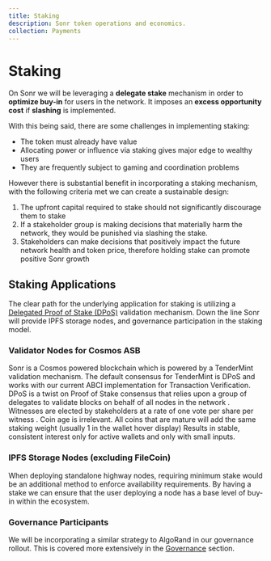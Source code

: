 ```yaml
---
title: Staking
description: Sonr token operations and economics.
collection: Payments
---
```


# Staking

On Sonr we will be leveraging a **delegate stake** mechanism in order to **optimize buy-in** for users in the network. It imposes an **excess opportunity cost** if **slashing** is implemented.

With this being said, there are some challenges in implementing staking:

- The token must already have value
- Allocating power or influence via staking gives major edge to wealthy users
- They are frequently subject to gaming and coordination problems

However there is substantial benefit in incorporating a staking mechanism, with the following criteria met we can create a sustainable design:

1. The upfront capital required to stake should not significantly discourage them to stake
2. If a stakeholder group is making decisions that materially harm the network, they would be punished via slashing the stake.
3. Stakeholders can make decisions that positively impact the future network health and token price, therefore holding stake can promote positive Sonr growth

## Staking Applications

The clear path for the underlying application for staking is utilizing a [Delegated Proof of Stake (DPoS)](https://tokens-economy.gitbook.io/consensus/chain-based-proof-of-stake/delegated-proof-of-stake-dpos) validation mechanism. Down the line Sonr will provide IPFS storage nodes, and governance participation in the staking model.

### Validator Nodes for Cosmos ASB

Sonr is a Cosmos powered blockchain which is powered by a TenderMint validation mechanism. The default consensus for TenderMint is DPoS and works with our current ABCI implementation for Transaction Verification. DPoS is a twist on Proof of Stake consensus that relies upon a group of delegates to validate blocks on behalf of all nodes in the network . Witnesses are elected by stakeholders at a rate of one vote per share per witness . Coin age is irrelevant. All coins that are mature will add the same staking weight (usually 1 in the wallet hover display) Results in stable, consistent interest only for active wallets and only with small inputs.

### IPFS Storage Nodes (excluding FileCoin)

When deploying standalone highway nodes, requiring minimum stake would be an additional method to enforce availability requirements. By having a stake we can ensure that the user deploying a node has a base level of buy-in within the ecosystem.

### Governance Participants

We will be incorporating a similar strategy to AlgoRand in our governance rollout. This is covered more extensively in the [Governance](https://www.notion.so/Token-One-Pager-06267321a11b43c9bd4c531ee94bd968?pvs=21) section.
